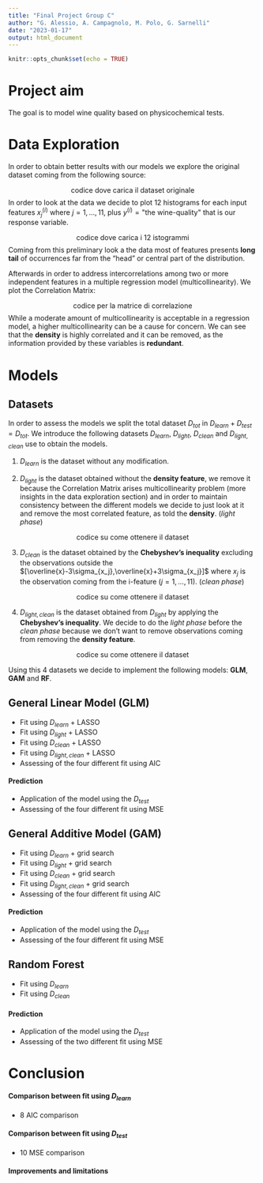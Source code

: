 ```yaml
---
title: "Final Project Group C"
author: "G. Alessio, A. Campagnolo, M. Polo, G. Sarnelli"
date: "2023-01-17"
output: html_document
---
```


```r
knitr::opts_chunk$set(echo = TRUE)
```

# Project aim

The goal is to model wine quality based on physicochemical tests. 

# Data Exploration

In order to obtain better results with our models we explore the original dataset coming from the following source:

$$\text{codice dove carica il dataset originale}$$
In order to look at the data we decide to plot 12 histograms for each input features $x^{(i)}_j$ where $j=1,\dots,11$, plus $y^{(i)}=\text{"the wine-quality"}$ that is our response variable.

$$\text{codice dove carica i 12 istogrammi}$$
Coming from this preliminary look a the data most of features presents **long tail** of occurrences far from the "head" or central part of the distribution. 

Afterwards in order to address intercorrelations among two or more independent features in a multiple regression model (multicollinearity). We plot the Correlation Matrix:

$$\text{codice per la matrice di correlazione}$$
While a moderate amount of multicollinearity is acceptable in a regression model, a higher multicollinearity can be a cause for concern. We can see that the **density** is highly correlated and it can be removed, as the information provided by these variables is **redundant**. 

# Models

## Datasets

In order to assess the models we split the total dataset $D_{tot}$ in $D_{learn} + D_{test} = D_{tot}$. We introduce the following datasets $D_{learn}$, $D_{light}$, $D_{clean}$ and $D_{light,clean}$ use to obtain the models.

1.  $D_{learn}$ is the dataset without any modification.

2.  $D_{light}$ is the dataset obtained without the **density feature**, we remove it because the Correlation Matrix arises multicollinearity problem (more insights in the data exploration section) and in order to maintain consistency between the different models we decide to just look at it and remove the most correlated feature, as told the **density**. (*light phase*)

$$\text{codice su come ottenere il dataset}$$

3.  $D_{clean}$ is the dataset obtained by the **Chebyshev's inequality** excluding the observations outside the $[\overline{x}-3\sigma_{x_j},\overline{x}+3\sigma_{x_j}]$ where $x_j$ is the observation coming from the i-feature ($j=1,\dots,11$). (*clean phase*)

$$\text{codice su come ottenere il dataset}$$

4.  $D_{light,clean}$ is the dataset obtained from $D_{light}$ by applying the **Chebyshev's inequality**. We decide to do the *light phase* before the *clean phase* because we don't want to remove observations coming from removing the **density feature**.

$$\text{codice su come ottenere il dataset}$$

Using this 4 datasets we decide to implement the following models: **GLM**, **GAM** and **RF**.

## General Linear Model (GLM)

- Fit using $D_{learn}$ + LASSO
- Fit using $D_{light}$ + LASSO
- Fit using $D_{clean}$ + LASSO
- Fit using $D_{light,clean}$ + LASSO
- Assessing of the four different fit using AIC

#### Prediction

-   Application of the model using the $D_{test}$
-   Assessing of the four different fit using MSE

## General Additive Model (GAM)

- Fit using $D_{learn}$ + grid search
- Fit using $D_{light}$ + grid search
- Fit using $D_{clean}$ + grid search
- Fit using $D_{light,clean}$ + grid search
- Assessing of the four different fit using AIC

#### Prediction

- Application of the model using the $D_{test}$
- Assessing of the four different fit using MSE

## Random Forest

- Fit using $D_{learn}$
- Fit using $D_{clean}$

#### Prediction

- Application of the model using the $D_{test}$
- Assessing of the two different fit using MSE

# Conclusion

#### Comparison between fit using $D_{learn}$

- 8 AIC comparison

#### Comparison between fit using $D_{test}$

- 10 MSE comparison

#### Improvements and limitations